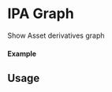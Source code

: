 

<Meta of={IPAPolicyListStory} title="Components/IPAPolicyList" />

# IPA Graph

Show Asset derivatives graph

#### Example

<Canvas of={IPAPolicyListStory.Select} />

<Controls />

## Usage

```ts
import { IPAssetProvider } from "@storyprotocol/storykit"
import { IPAPolicyList } from "@storyprotocol/storykit"

const ExamplePage = () => {
  return (
    <IPAssetProvider ipId={"0xbbf08a30b9ff0f717a024a75963d3196aaf0f0dd"}>
      <IPAPolicyList />
    </IPAssetProvider>
  );
};

export default ExamplePage;
```
